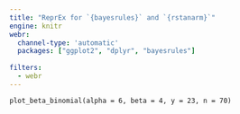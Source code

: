 ```yaml
---
title: "ReprEx for `{bayesrules}` and `{rstanarm}`"
engine: knitr
webr:
  channel-type: 'automatic'
  packages: ["ggplot2", "dplyr", "bayesrules"]
  
filters:
  - webr
---
```


```webr-r
plot_beta_binomial(alpha = 6, beta = 4, y = 23, n = 70)
```